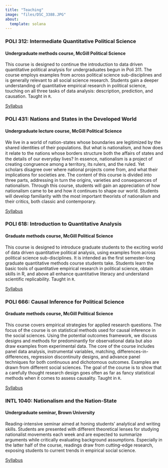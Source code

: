 ```yaml
---
title: "Teaching"
image: "files/DSC_3388.JPG"
about:
  template: solana
---
```


### POLI 312: Intermediate Quantitative Political Science
#### Undergraduate methods course, McGill Political Science

This course is designed to continue the introduction to data driven quantitative political analysis for undergraduates begun in Poli 311. The course employs examples from across political science sub-disciplines and is generally relevant to all social science research. Students gain a deeper understanding of quantitative empirical research in political science, touching on all three tasks of data analysis: description, prediction, and causation. Taught in `R`.

[Syllabus](files/poli312_2022.pdf){.btn .btn-outline-primary .btn role="button"} 

### POLI 431: Nations and States in the Developed World
#### Undergraduate lecture course, McGill Political Science

We live in a world of nation-states whose boundaries are legitimized by the shared identities of their populations. But what is nationalism, and how does it relate to the nations whose borders structure both the aﬀairs of states and the details of our everyday lives? In essence, nationalism is a project of creating congruence among a territory, its rulers, and the ruled. Yet scholars disagree over where national projects come from, and what their implications for societies are. The content of this course is divided into three parts, addressing in turn the origins, varieties and consequences of nationalism. Through this course, students will gain an appreciation of how nationalism came to be and how it continues to shape our world. Students will develop familiarity with the most important theorists of nationalism and their critics, both classic and contemporary.

[Syllabus](files/poli431_2022.pdf){.btn .btn-outline-primary .btn role="button"} 

### POLI 618: Introduction to Quantitative Analysis
#### Graduate methods course, McGill Political Science

This course is designed to introduce graduate students to the exciting world of data driven quantitative political analysis, using examples from across political science sub-disciplines. It is intended as the first semester-long graduate quantitative methods course students take. Students learn the basic tools of quantitative empirical research in political science, obtain skills in R, and above all enhance quantitative literacy and understand scientific replicability. Taught in `R`.

[Syllabus](files/poli618_2022.pdf){.btn .btn-outline-primary .btn role="button"} 

### POLI 666: Causal Inference for Political Science
#### Graduate methods course, McGill Political Science

This course covers empirical strategies for applied research questions. The focus of the course is on statistical methods used for causal inference in the social sciences. Using the potential outcomes framework, we discuss designs and methods for predominantly for observational data but also draw examples from experimental data. The core of the course includes panel data analysis, instrumental variables, matching, differences-in-differences, regression discontinuity designs, and advance panel techniques for both continuous and dichotomous outcomes. Examples are drawn from different social sciences. The goal of the course is to show that a carefully thought research design goes often as far as fancy statistical methods when it comes to assess causality. Taught in `R`.

[Syllabus](files/POLI666_Syllabus.pdf){.btn .btn-outline-primary .btn role="button"} 

### INTL 1040: Nationalism and the Nation-State
#### Undergraduate seminar, Brown University

Reading-intensive seminar aimed at honing students' analytical and writing skills. Students are presented with different theoretical lenses for studying nationalist movements each week and are expected to summarize arguments while critically evaluating background assumptions. Especially in the latter half of the course, readings draw from cutting-edge research, exposing students to current trends in empirical social science.

[Syllabus](files/INTL_1040_Spring2020_Syllabus.pdf){.btn .btn-outline-primary .btn role="button"} 